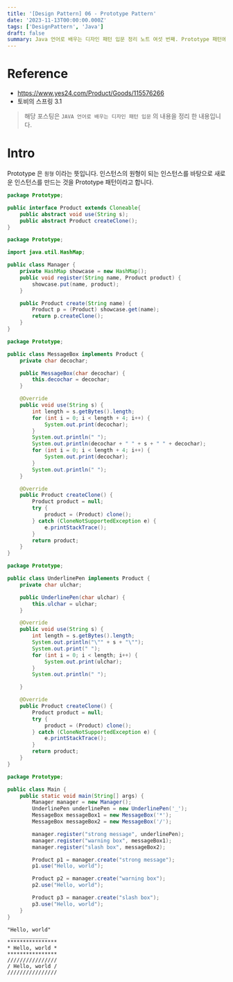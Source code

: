 ```yaml
---
title: '[Design Pattern] 06 - Prototype Pattern'
date: '2023-11-13T00:00:00.000Z'
tags: ['DesignPattern', 'Java']
draft: false
summary: Java 언어로 배우는 디자인 패턴 입문 정리 노트 여섯 번째. Prototype 패턴에 대하여.
---
```


# Reference

- https://www.yes24.com/Product/Goods/115576266
- 토비의 스프링 3.1

> 해당 포스팅은 `JAVA 언어로 배우는 디자인 패턴 입문` 의 내용을 정리 한 내용입니다.

# Intro

Prototype 은 `원형` 이라는 뜻입니다. 인스턴스의 원형이 되는 인스턴스를 바탕으로 새로운 인스턴스를 만드는 것을 Prototype 패턴이라고 합니다.

```java
package Prototype;

public interface Product extends Cloneable{
    public abstract void use(String s);
    public abstract Product createClone();
}
```

```java
package Prototype;

import java.util.HashMap;

public class Manager {
    private HashMap showcase = new HashMap();
    public void register(String name, Product product) {
        showcase.put(name, product);
    }

    public Product create(String name) {
        Product p = (Product) showcase.get(name);
        return p.createClone();
    }
}
```

```java
package Prototype;

public class MessageBox implements Product {
    private char decochar;

    public MessageBox(char decochar) {
        this.decochar = decochar;
    }

    @Override
    public void use(String s) {
        int length = s.getBytes().length;
        for (int i = 0; i < length + 4; i++) {
            System.out.print(decochar);
        }
        System.out.println(" ");
        System.out.println(decochar + " " + s + " " + decochar);
        for (int i = 0; i < length + 4; i++) {
            System.out.print(decochar);
        }
        System.out.println(" ");
    }

    @Override
    public Product createClone() {
        Product product = null;
        try {
            product = (Product) clone();
        } catch (CloneNotSupportedException e) {
            e.printStackTrace();
        }
        return product;
    }
}
```

```java
package Prototype;

public class UnderlinePen implements Product {
    private char ulchar;

    public UnderlinePen(char ulchar) {
        this.ulchar = ulchar;
    }

    @Override
    public void use(String s) {
        int length = s.getBytes().length;
        System.out.println("\"" + s + "\"");
        System.out.print(" ");
        for (int i = 0; i < length; i++) {
            System.out.print(ulchar);
        }
        System.out.println(" ");

    }

    @Override
    public Product createClone() {
        Product product = null;
        try {
            product = (Product) clone();
        } catch (CloneNotSupportedException e) {
            e.printStackTrace();
        }
        return product;
    }
}
```

```java
package Prototype;

public class Main {
    public static void main(String[] args) {
        Manager manager = new Manager();
        UnderlinePen underlinePen = new UnderlinePen('_');
        MessageBox messageBox1 = new MessageBox('*');
        MessageBox messageBox2 = new MessageBox('/');

        manager.register("strong message", underlinePen);
        manager.register("warning box", messageBox1);
        manager.register("slash box", messageBox2);

        Product p1 = manager.create("strong message");
        p1.use("Hello, world");

        Product p2 = manager.create("warning box");
        p2.use("Hello, world");

        Product p3 = manager.create("slash box");
        p3.use("Hello, world");
    }
}
```

```text
"Hello, world"
 ____________
****************
* Hello, world *
****************
////////////////
/ Hello, world /
////////////////
```
